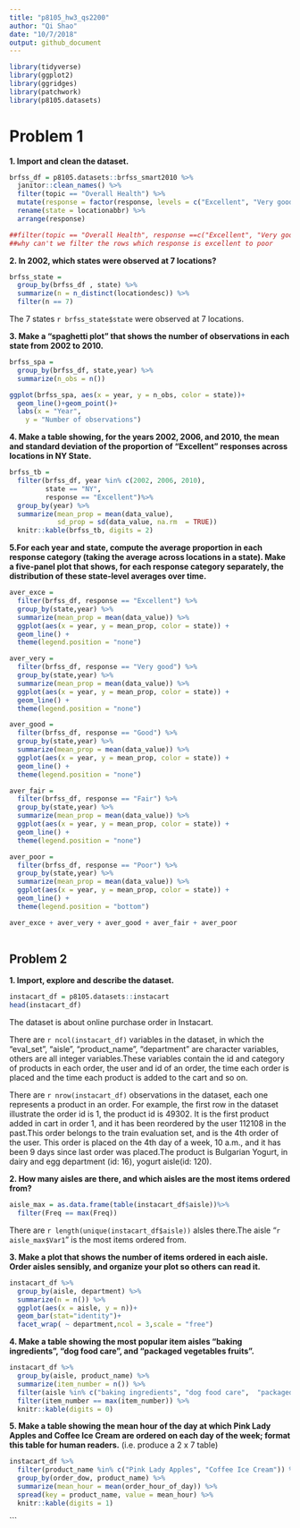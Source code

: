 ```yaml
---
title: "p8105_hw3_qs2200"
author: "Qi Shao"
date: "10/7/2018"
output: github_document
---
```


```r
library(tidyverse)
library(ggplot2)
library(ggridges)
library(patchwork)
library(p8105.datasets)
```

# Problem 1

**1. Import and clean the dataset.**
```r
brfss_df = p8105.datasets::brfss_smart2010 %>%
  janitor::clean_names() %>%
  filter(topic == "Overall Health") %>%
  mutate(response = factor(response, levels = c("Excellent", "Very good", "Good","Fair", "Poor")))%>%
  rename(state = locationabbr) %>%
  arrange(response) 

##filter(topic == "Overall Health", response ==c("Excellent", "Very good", "Good","Fair", "Poor"))
##why can't we filter the rows which response is excellent to poor
```
**2. In 2002, which states were observed at 7 locations?**
```r
brfss_state = 
  group_by(brfss_df , state) %>%
  summarize(n = n_distinct(locationdesc)) %>%
  filter(n == 7)
```

The 7 states `r brfss_state$state` were observed at 7 locations.

**3. Make a “spaghetti plot” that shows the number of observations in each state from 2002 to 2010.**
```r

brfss_spa =
  group_by(brfss_df, state,year) %>%
  summarize(n_obs = n())

ggplot(brfss_spa, aes(x = year, y = n_obs, color = state))+
  geom_line()+geom_point()+
  labs(x = "Year",
    y = "Number of observations")

```
**4. Make a table showing, for the years 2002, 2006, and 2010, the mean and standard deviation of the proportion of “Excellent” responses across locations in NY State.**

```r

brfss_tb =
  filter(brfss_df, year %in% c(2002, 2006, 2010),
         state == "NY",
         response == "Excellent")%>%
  group_by(year) %>%
  summarize(mean_prop = mean(data_value), 
            sd_prop = sd(data_value, na.rm  = TRUE))
  knitr::kable(brfss_tb, digits = 2)

```


**5.For each year and state, compute the average proportion in each response category (taking the average across locations in a state). Make a five-panel plot that shows, for each response category separately, the distribution of these state-level averages over time.**

```r
aver_exce = 
  filter(brfss_df, response == "Excellent") %>%
  group_by(state,year) %>%
  summarize(mean_prop = mean(data_value)) %>%
  ggplot(aes(x = year, y = mean_prop, color = state)) +
  geom_line() +
  theme(legend.position = "none")

aver_very = 
  filter(brfss_df, response == "Very good") %>%
  group_by(state,year) %>%
  summarize(mean_prop = mean(data_value)) %>%
  ggplot(aes(x = year, y = mean_prop, color = state)) +
  geom_line() +
  theme(legend.position = "none")

aver_good = 
  filter(brfss_df, response == "Good") %>%
  group_by(state,year) %>%
  summarize(mean_prop = mean(data_value)) %>%
  ggplot(aes(x = year, y = mean_prop, color = state)) +
  geom_line() +
  theme(legend.position = "none")

aver_fair = 
  filter(brfss_df, response == "Fair") %>%
  group_by(state,year) %>%
  summarize(mean_prop = mean(data_value)) %>%
  ggplot(aes(x = year, y = mean_prop, color = state)) +
  geom_line() +
  theme(legend.position = "none")

aver_poor = 
  filter(brfss_df, response == "Poor") %>%
  group_by(state,year) %>%
  summarize(mean_prop = mean(data_value)) %>%
  ggplot(aes(x = year, y = mean_prop, color = state)) +
  geom_line() +
  theme(legend.position = "bottom")

aver_exce + aver_very + aver_good + aver_fair + aver_poor
  
```


## Problem 2 

**1. Import, explore and describe the dataset.**
```r
instacart_df = p8105.datasets::instacart 
head(instacart_df)
```

The dataset is about online purchase order in Instacart. 

There are `r ncol(instacart_df)` variables in the dataset, in which the "eval_set", "aisle", "product_name", "department" are character variables, others are all integer variables.These variables contain the id and category of products in each order, the user and id of an order, the time each order is placed and the time each product is added to the cart and so on.

There are `r nrow(instacart_df)` observations in the dataset, each one represents a product in an order. For example, the first row in the dataset illustrate the order id is 1, the product id is 49302. It is the first product added in cart in order 1, and it has been reordered by the user 112108 in the past.This order belongs to the train evaluation set, and is the 4th order of the user. This order is placed on the 4th day of a week, 10 a.m., and it has been 9 days since last order was placed.The product is Bulgarian Yogurt, in dairy and egg department (id: 16), yogurt aisle(id: 120).

**2. How many aisles are there, and which aisles are the most items ordered from?**
```r
aisle_max = as.data.frame(table(instacart_df$aisle))%>%
  filter(Freq == max(Freq)) 
```

There are `r length(unique(instacart_df$aisle))` alsles there.The aisle "`r aisle_max$Var1`" is the most items ordered from.

**3. Make a plot that shows the number of items ordered in each aisle. Order aisles sensibly, and organize your plot so others can read it.**
```r
instacart_df %>%
  group_by(aisle, department) %>%
  summarize(n = n()) %>%
  ggplot(aes(x = aisle, y = n))+
  geom_bar(stat="identity")+
  facet_wrap( ~ department,ncol = 3,scale = "free")

```

**4. Make a table showing the most popular item aisles “baking ingredients”, “dog food care”, and “packaged vegetables fruits”.**
```r
instacart_df %>%
  group_by(aisle, product_name) %>%
  summarize(item_number = n()) %>%
  filter(aisle %in% c("baking ingredients", "dog food care",  "packaged vegetables fruits")) %>%
  filter(item_number == max(item_number)) %>%
  knitr::kable(digits = 0)
```

**5. Make a table showing the mean hour of the day at which Pink Lady Apples and Coffee Ice Cream are ordered on each day of the week; format this table for human readers.** (i.e. produce a 2 x 7 table)
```r
instacart_df %>%
  filter(product_name %in% c("Pink Lady Apples", "Coffee Ice Cream")) %>%
  group_by(order_dow, product_name) %>%
  summarize(mean_hour = mean(order_hour_of_day)) %>%
  spread(key = product_name, value = mean_hour) %>%
  knitr::kable(digits = 1)
```
  

```